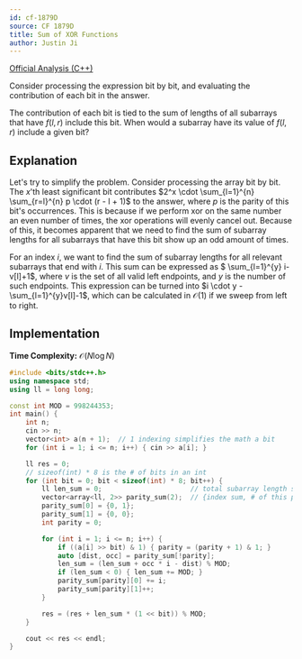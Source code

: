 ```yaml
---
id: cf-1879D
source: CF 1879D
title: Sum of XOR Functions
author: Justin Ji
---
```


[Official Analysis (C++)](https://codeforces.com/blog/entry/120773)

<Spoiler title = "Hint #1">

Consider processing the expression bit by bit, and evaluating the contribution 
of each bit in the answer.

</Spoiler>

<Spoiler title = "Hint #2">

The contribution of each bit is tied to the sum of lengths of all subarrays that 
have $f(l, r)$ include this bit. When would a subarray have its value of 
$f(l, r)$ include a given bit?

</Spoiler>

<Spoiler title = "Explanation">

## Explanation

Let's try to simplify the problem. Consider processing the array bit by bit.
The $x$'th least significant bit contributes $2^x \cdot \sum_{l=1}^{n} \sum_{r=l}^{n} p \cdot
(r - l + 1)$ to the answer, where $p$ is the parity of this bit's occurrences.
This is because if we perform xor on the same number an even number of times,
the xor operations will evenly cancel out. Because of this, it becomes apparent
that we need to find the sum of subarray lengths for all subarrays that have this
bit show up an odd amount of times.

For an index $i$, we want to find the sum of subarray lengths for all relevant
subarrays that end with $i$. This sum can be expressed as
$ \sum_{l=1}^{y} i-v[l]+1$, where $v$ is the set of all valid left
endpoints, and $y$ is the number of such endpoints. This expression can be
turned into $i \cdot y - \sum_{l=1}^{y}v[l]-1$, which can be calculated in
$\mathcal{O}(1)$ if we sweep from left to right.

## Implementation

**Time Complexity:** $\mathcal{O}(N\log{N})$

<LanguageSection>
<CPPSection>

```cpp
#include <bits/stdc++.h>
using namespace std;
using ll = long long;

const int MOD = 998244353;
int main() {
	int n;
	cin >> n;
	vector<int> a(n + 1);  // 1 indexing simplifies the math a bit
	for (int i = 1; i <= n; i++) { cin >> a[i]; }

	ll res = 0;
	// sizeof(int) * 8 is the # of bits in an int
	for (int bit = 0; bit < sizeof(int) * 8; bit++) {
		ll len_sum = 0;                      // total subarray length sum
		vector<array<ll, 2>> parity_sum(2);  // {index sum, # of this parity}
		parity_sum[0] = {0, 1};
		parity_sum[1] = {0, 0};
		int parity = 0;

		for (int i = 1; i <= n; i++) {
			if ((a[i] >> bit) & 1) { parity = (parity + 1) & 1; }
			auto [dist, occ] = parity_sum[!parity];
			len_sum = (len_sum + occ * i - dist) % MOD;
			if (len_sum < 0) { len_sum += MOD; }
			parity_sum[parity][0] += i;
			parity_sum[parity][1]++;
		}

		res = (res + len_sum * (1 << bit)) % MOD;
	}

	cout << res << endl;
}
```

</CPPSection>
</LanguageSection>

</Spoiler>